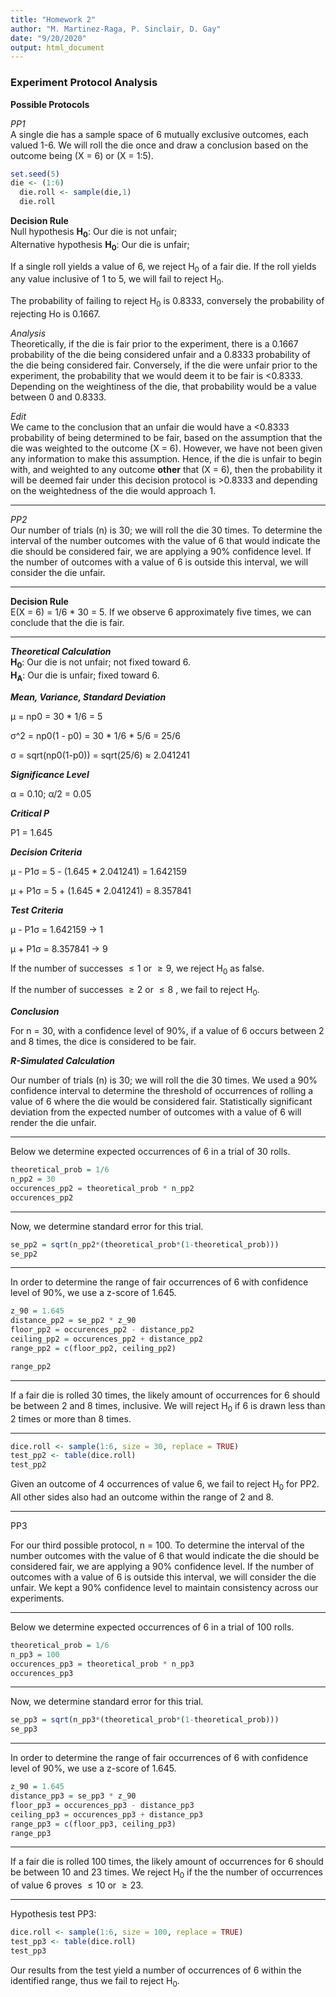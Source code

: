 ```yaml
---
title: "Homework 2"
author: "M. Martinez-Raga, P. Sinclair, D. Gay"
date: "9/20/2020"
output: html_document
---
```

### Experiment Protocol Analysis

**Possible Protocols**  

*PP1*  
A single die has a sample space of 6 mutually exclusive outcomes, each valued 1-6. We will roll the die once and draw a conclusion based on the outcome being (X = 6) or (X = 1:5).

```r
set.seed(5)  
die <- (1:6)  
  die.roll <- sample(die,1)  
  die.roll
```  

**Decision Rule**  
Null hypothesis **H~0~**: Our die is not unfair;  
Alternative hypothesis **H~0~**: Our die is unfair;

If a single roll yields a value of 6, we reject H~0~ of a fair die. If the roll yields any value inclusive of 1 to 5,  we will fail to reject H~0~.

The probability of failing to reject H~0~ is 0.8333, conversely the probability of rejecting Ho is 0.1667.  

*Analysis*  
Theoretically, if the die is fair prior to the experiment, there is a 0.1667 probability of the die being considered unfair and a 0.8333 probability of the die being considered fair. Conversely, if the die were unfair prior to the experiment, the probability that we would deem it to be fair is  <0.8333. Depending on the weightiness of the die, that probability would be a value between 0 and 0.8333.  

*Edit*  
We came to the conclusion that an unfair die would have a <0.8333 probability of being determined to be fair, based on the assumption that the die was weighted to the outcome (X = 6). However, we have not been given any information to make this assumption. Hence, if the die is unfair to begin with, and weighted to any outcome **other** that (X = 6), then the probability it will be deemed fair under this decision protocol is >0.8333 and depending on the weightedness of the die would approach 1.

______


*PP2*  
Our number of trials (n) is 30; we will roll the die 30 times. To determine the interval of the number outcomes with the value of 6 that would indicate the die should be considered fair, we are applying a 90% confidence level. If the number of outcomes with a value of 6 is outside this interval, we will consider the die unfair. 

______


**Decision Rule**  
E(X = 6) = 1/6 * 30 = 5. If we observe 6 approximately five times, we can conclude that the die is fair.

______


***Theoretical Calculation***  
**H~0~**: Our die is not unfair; not fixed toward 6.  
**H~A~**: Our die is unfair; fixed toward 6.

***Mean, Variance, Standard Deviation***

μ = np0 = 30 * 1/6 = 5

σ^2 = np0(1 - p0) = 30 * 1/6 * 5/6 = 25/6

σ = sqrt(np0(1-p0)) = sqrt(25/6)  ≈ 2.041241

***Significance Level***

α = 0.10; α/2 = 0.05

***Critical P***

P1 = 1.645

***Decision Criteria***

μ - P1σ = 5 - (1.645 * 2.041241) = 1.642159

μ + P1σ = 5 + (1.645 * 2.041241) = 8.357841

***Test Criteria***

μ - P1σ = 1.642159 -> 1

μ + P1σ = 8.357841 -> 9

If the number of successes $\leq 1$  or $\geq 9$, we reject H~0~ as false. 

If the number of successes $\geq 2$  or $\leq 8$ , we fail to reject H~0~.

***Conclusion***

For n = 30, with a confidence level of 90%, if a value of 6 occurs between 2 and 8 times, the dice is considered to be fair.

***R-Simulated Calculation***

Our number of trials (n) is 30; we will roll the die 30 times. We used a 90% confidence interval to determine the threshold of occurrences of rolling a value of 6 where the die would be considered fair. Statistically significant deviation from the expected number of outcomes with a value of 6 will render the die unfair.

______



Below we determine expected occurrences of 6 in a trial of 30 rolls.
```r
theoretical_prob = 1/6
n_pp2 = 30
occurences_pp2 = theoretical_prob * n_pp2
occurences_pp2
```

______


Now, we determine standard error for this trial.
```r
se_pp2 = sqrt(n_pp2*(theoretical_prob*(1-theoretical_prob)))
se_pp2
```

______


In order to determine the range of fair occurrences of 6 with confidence level of 90%, we use a z-score of 1.645.
```r
z_90 = 1.645
distance_pp2 = se_pp2 * z_90
floor_pp2 = occurences_pp2 - distance_pp2
ceiling_pp2 = occurences_pp2 + distance_pp2
range_pp2 = c(floor_pp2, ceiling_pp2)
```


```r
range_pp2
```

______


If a fair die is rolled 30 times, the likely amount of occurrences for 6 should be between 2 and 8 times, inclusive. We will reject H~0~ if 6 is drawn less than 2 times or more than 8 times.


______


```r
dice.roll <- sample(1:6, size = 30, replace = TRUE)
test_pp2 <- table(dice.roll)
test_pp2
```

Given an outcome of 4 occurrences of value 6, we fail to reject H~0~ for PP2. All other sides also had an outcome within the range of 2 and 8.


______


PP3

For our third possible protocol, n = 100. To determine the interval of the number outcomes with the value of 6 that would indicate the die should be considered fair, we are applying a 90% confidence level. If the number of outcomes with a value of 6 is outside this interval, we will consider the die unfair. We kept a 90% confidence level to maintain consistency across our experiments.

______


Below we determine expected occurrences of 6 in a trial of 100 rolls.
```r
theoretical_prob = 1/6
n_pp3 = 100
occurences_pp3 = theoretical_prob * n_pp3
occurences_pp3
```

______


Now, we determine standard error for this trial.
```r
se_pp3 = sqrt(n_pp3*(theoretical_prob*(1-theoretical_prob)))
se_pp3
```

______


In order to determine the range of fair occurrences of 6 with confidence level of 90%, we use a z-score of 1.645.
```r
z_90 = 1.645
distance_pp3 = se_pp3 * z_90
floor_pp3 = occurences_pp3 - distance_pp3
ceiling_pp3 = occurences_pp3 + distance_pp3
range_pp3 = c(floor_pp3, ceiling_pp3)
range_pp3
```


______



If a fair die is rolled 100 times, the likely amount of occurrences for 6 should be between 10 and 23 times. We reject H~0~ if the the number of occurrences of value 6 proves $\leq 10$ or $\geq 23$.


______


Hypothesis test PP3: 
```r
dice.roll <- sample(1:6, size = 100, replace = TRUE)
test_pp3 <- table(dice.roll)
test_pp3
```


Our results from the test yield a number of occurrences of 6 within the identified range, thus we fail to reject H~0~.
